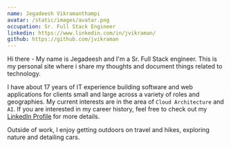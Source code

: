 ```yaml
---
name: Jegadeesh Vikramanthampi
avatar: /static/images/avatar.png
occupation: Sr. Full Stack Engineer
linkedin: https://www.linkedin.com/in/jvikraman/
github: https://github.com/jvikraman
---
```


Hi there - My name is Jegadeesh and I'm a Sr. Full Stack engineer. This is my personal site where i share my thoughts and document things related to technology.

I have about 17 years of IT experience building software and web applications for clients small and large across a variety of roles and geographies. My current interests are in the area of `Cloud Architecture` and `AI`. If you are interested in my career history, feel free to check out my [LinkedIn Profile](https://www.linkedin.com/in/jvikraman/) for more details.

Outside of work, I enjoy getting outdoors on travel and hikes, exploring nature and detailing cars.
